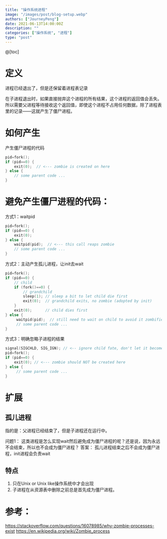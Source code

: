 ```yaml
---
title: "操作系统进程"
image: "/images/post/blog-setup.webp"
authors: ["JourneyPeng"]
date: 2021-06-13T14:00:00Z
description: ""
categories: ["操作系统", "进程"]
type: "post"
---
```


@[toc]
# 定义
进程已经退出了，但是还保留着进程表记录

在子进程退出时，如果直接抛弃这个进程的所有结果，这个进程的返回值会丢失。所以需要父进程等待接收这个返回值，即使这个进程不占用任何数据，除了进程表里的记录——这就产生了僵尸进程。

# 如何产生
产生僵尸进程的代码
```c
pid=fork();
if (pid==0) {
    exit(0);  // <--- zombie is created on here
} else {
    // some parent code ...
}
```

# 避免产生僵尸进程的代码：

方式1：waitpid
```c
pid=fork();
if (pid==0) {
    exit(0);    
} else {
    waitpid(pid);  // <--- this call reaps zombie
    // some parent code ...
}
```

方式2：主动产生孤儿进程，让init去wait
```c
pid=fork();
if (pid==0) {
    // child
    if (fork()==0) {
        // grandchild
        sleep(1); // sleep a bit to let child die first
        exit(0);  // grandchild exits, no zombie (adopted by init)
    }
    exit(0);      // child dies first
} else {
     waitpid(pid);  // still need to wait on child to avoid it zombified
     // some parent code ...
}
```

方式3：明确忽略子进程的结果
```c
signal(SIGCHLD, SIG_IGN); // <-- ignore child fate, don't let it become zombie
pid=fork();
if (pid==0) {
    exit(0); // <--- zombie should NOT be created here
} else {
     // some parent code ...
}
```
# 扩展
## 孤儿进程
指的是：父进程已经结束了，但是子进程还在运行中。

问题1：
这类进程是怎么实现wait然后避免成为僵尸进程的呢？还是说，因为永远不会结束，所以也不会成为僵尸进程？
答案：
孤儿进程结束之后不会成为僵尸进程，init进程会负责wait

## 特点
1. 只在Unix or Unix like操作系统中才会出现
2. 子进程在从资源表中删除之前总是首先成为僵尸进程。

# 参考：
https://stackoverflow.com/questions/16078985/why-zombie-processes-exist
https://en.wikipedia.org/wiki/Zombie_process
